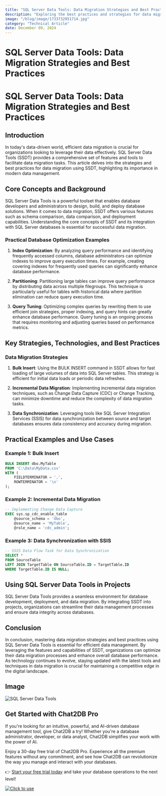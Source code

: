 ```yaml
---
title: "SQL Server Data Tools: Data Migration Strategies and Best Practices"
description: "Exploring the best practices and strategies for data migration using SQL Server Data Tools."
image: "/blog/image/1733732951714.jpg"
category: "Technical Article"
date: December 09, 2024
---
```


# SQL Server Data Tools: Data Migration Strategies and Best Practices

# SQL Server Data Tools: Data Migration Strategies and Best Practices

## Introduction

In today's data-driven world, efficient data migration is crucial for organizations looking to leverage their data effectively. SQL Server Data Tools (SSDT) provides a comprehensive set of features and tools to facilitate data migration tasks. This article delves into the strategies and best practices for data migration using SSDT, highlighting its importance in modern data management.

## Core Concepts and Background

SQL Server Data Tools is a powerful toolset that enables database developers and administrators to design, build, and deploy database solutions. When it comes to data migration, SSDT offers various features such as schema comparison, data comparison, and deployment capabilities. Understanding the core concepts of SSDT and its integration with SQL Server databases is essential for successful data migration.

### Practical Database Optimization Examples

1. **Index Optimization**: By analyzing query performance and identifying frequently accessed columns, database administrators can optimize indexes to improve query execution times. For example, creating covering indexes for frequently used queries can significantly enhance database performance.

2. **Partitioning**: Partitioning large tables can improve query performance by distributing data across multiple filegroups. This technique is particularly useful for tables with historical data where partition elimination can reduce query execution time.

3. **Query Tuning**: Optimizing complex queries by rewriting them to use efficient join strategies, proper indexing, and query hints can greatly enhance database performance. Query tuning is an ongoing process that requires monitoring and adjusting queries based on performance metrics.

## Key Strategies, Technologies, and Best Practices

### Data Migration Strategies

1. **Bulk Insert**: Using the BULK INSERT command in SSDT allows for fast loading of large volumes of data into SQL Server tables. This strategy is efficient for initial data loads or periodic data refreshes.

2. **Incremental Data Migration**: Implementing incremental data migration techniques, such as Change Data Capture (CDC) or Change Tracking, can minimize downtime and reduce the complexity of data migration tasks.

3. **Data Synchronization**: Leveraging tools like SQL Server Integration Services (SSIS) for data synchronization between source and target databases ensures data consistency and accuracy during migration.

## Practical Examples and Use Cases

### Example 1: Bulk Insert

```sql
BULK INSERT dbo.MyTable
FROM 'C:\Data\MyData.csv'
WITH (
    FIELDTERMINATOR = ',',
    ROWTERMINATOR = '\n'
);
```

### Example 2: Incremental Data Migration

```sql
-- Implementing Change Data Capture
EXEC sys.sp_cdc_enable_table
    @source_schema = 'dbo',
    @source_name = 'MyTable',
    @role_name = 'cdc_admin';
```

### Example 3: Data Synchronization with SSIS

```sql
-- SSIS Data Flow Task for Data Synchronization
SELECT *
FROM SourceTable
LEFT JOIN TargetTable ON SourceTable.ID = TargetTable.ID
WHERE TargetTable.ID IS NULL;
```

## Using SQL Server Data Tools in Projects

SQL Server Data Tools provides a seamless environment for database development, deployment, and data migration. By integrating SSDT into projects, organizations can streamline their data management processes and ensure data integrity across databases.

## Conclusion

In conclusion, mastering data migration strategies and best practices using SQL Server Data Tools is essential for efficient data management. By leveraging the features and capabilities of SSDT, organizations can optimize their data migration processes and enhance overall database performance. As technology continues to evolve, staying updated with the latest tools and techniques in data migration is crucial for maintaining a competitive edge in the digital landscape.

## Image

![SQL Server Data Tools](https://example.com/sql-server-data-tools.jpg)

## Get Started with Chat2DB Pro

If you're looking for an intuitive, powerful, and AI-driven database management tool, give Chat2DB a try! Whether you're a database administrator, developer, or data analyst, Chat2DB simplifies your work with the power of AI.

Enjoy a 30-day free trial of Chat2DB Pro. Experience all the premium features without any commitment, and see how Chat2DB can revolutionize the way you manage and interact with your databases.

👉 [Start your free trial today](https://chat2db.ai/pricing) and take your database operations to the next level!


[![Click to use](/image/blog/bg/chat2db.jpg)](https://chat2db.ai/)
